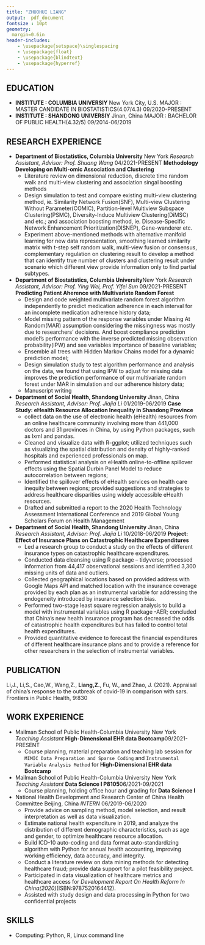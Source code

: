 ```yaml
---
title: "ZHUOHUI LIANG"
output:  pdf_document
fontsize : 10pt
geometry:
  margin=0.6in
header-includes:
    - \usepackage{setspace}\singlespacing
    - \usepackage{float}
    - \usepackage{blindtext}
    - \usepackage{hyperref}
---
```

<!-- **WORK PHONE** : +1 (646) 496-3283\newline -->
<!-- **MOBILE PHONE** : +861564129223\newline -->
<!-- **EMAIL 1** : [zl2974@cumc.columbia.edu](mailto:<zl2974@cumc.columbia.edu>) -->
<!-- \newline -->
<!-- **EMAIL 2** : [jeffreyliang1995@outlook.com](mailto:<jeffreyliang1995@outlook.com>) -->
<!-- \newline -->
<!-- **Linkedin** :  -->
<!-- [_Zhuohui Liang_](https://www.linkedin.com/in/zhuohui-liang-123108203/) -->

\begin{center}
\begin{tabular}{c|c|c}
WORK PHONE : +1 (646) 496-3283 & 
EMAIL 1 : \href{mailto:<zl2974@cumc.columbia.edu>}{zl2974@cumc.columbia.edu} &
EMAIL 2 : \href{mailto:<jeffreyliang1995@outlook.com>}{jeffreyliang1995@outlook.com}\\ 
\end{tabular}
\end{center}

## EDUCATION
- **INSTITUTE : COLUMBIA UNIVERSIY** \hfill New York City, U.S. \newline
  MAJOR : MASTER CANDIDATE IN BIOSTATISTICS(4.07/4.3) \hfill 09/2020-PRESENT
- **INSTITUTE : SHANDONG UNIVERSIY** \hfill Jinan, China\newline
  MAJOR : BACHELOR OF PUBLIC HEALTH(4.32/5) \hfill 09/2014-06/2019
  

## RESEARCH EXPERIENCE

- **Department of Biostatistics, Columbia University**
\hfill New York\newline
  _Research Assistant, Advisor: Prof. Shuang Wang_ \hfill 04/2021-PRESENT\newline
  **Methodology Developing on Multi-omic Association and Clustering **
  * Literature review on dimensional reduction, discrete time random walk and multi-view clustering and association singal boosting methods
  * Design simulation to test and compare existing multi-view clustering method, ie. Similarity Network Fusion(SNF), Multi-view Clustering Without Parameter(COMIC), Partition-level Multiview Subspace Clustering(PSMC), Diversity-Induce Multiview Clustering(DiMSC) and etc.; and association boosting method, ie. Disease-Specific Network Enhancement Prioritization(DISNEP), Gene-wanderer etc.
  * Experiment above-mentioned methods with alternative manifold learning for new data representation, smoothing learned similarity matrix with t-step self random walk, multi-view fusion or consensus, complementary regulation on clustering result to develop a method that can identify true number of clusters and clustering result under scenario which different view provide information only to find partial subtypes.
  
- **Department of Biostatistics, Columbia University**\hfill New York\newline
  _Research Assistant, Advisor: Prof. Ying Wei, Prof. Yifei Sun_ \hfill 09/2021-PRESENT\newline
  **Predicting Patient Aherence with Multivariate Random Forest**
  * Design and code weighted multivariate random forest algorithm independently to predict medication adherence in each interval for an incomplete medication adherence history  data;
  * Model missing pattern of the response variables under Missing At Random(MAR) assumption considering the missingness was mostly due to researchers' decisions. And boost compliance prediction model's performance with the inverse predicted missing observation probability(IPW) and see variables importance of baseline variables;
  * Ensemble all trees with Hidden Markov Chains model for a dynamic prediction model;
  * Design simulation study to test algorithm performance and analysis on the data, we found that using IPW to adjust for missing data improves the prediction performance of our multivariate random forest under MAR in simulation and our adherence history data;
  * Manuscript writing

- **Department of Social Health, Shandong University**
\hfill Jinan, China\newline
  _Research Assistant, Advisor: Prof. Jiajia Li_ \hfill 01/2019-06/2019\newline
  **Case Study: eHealth Resource Allocation Inequality in Shandong Province** 
  * collect data on the use of electronic health (eHealth) resources from an
online healthcare community involving more than 441,000 doctors and 31 provinces in China, by using Python packages, such as lxml and pandas.
  * Cleaned and visualize data with R-ggplot; utilized techniques such as visualizing the spatial distribution and density of highly-ranked hospitals and experienced professionals on map.
  * Performed statistical analysis on eHealth online-to-offline spillover effects using the Spatial Durbin Panel Model to reduce autocorrelation between regions; 
  * Identified the spillover effects of eHealth services on health care inequity between regions; provided suggestions and strategies to address healthcare disparities using widely accessible eHealth resources.
  * Drafted and submitted a report to the 2020 Health Technology Assessment International
Conference and 2019 Global Young Scholars Forum on Health Management

- **Department of Social Health, Shandong University**
\hfill Jinan, China\newline
  _Research Assistant, Advisor: Prof. Jiajia Li_ \hfill 10/2018-06/2019\newline
  **Project: Effect of Insurance Plans on Catastrophic Healthcare Expenditures**
  * Led a research group to conduct a study on the effects of different insurance types on catastrophic healthcare expenditures.
  * Conducted data cleansing using R package – tidyverse; processed information
from 44,417 observational sessions and identified 3,300 missing units of data and outliers.
  * Collected geographical locations based on provided address with Google Maps API and matched location with the insurance coverage provided by each plan as an instrumental variable for addressing the endogeneity introduced by insurance selection bias.
  * Performed two-stage least square regression analysis to build a model with instrumental variables using R package -AER; concluded that China's new health insurance program has decreased the odds of catastrophic health expenditures but has failed to control total health expenditures.
  * Provided quantitative evidence to forecast the financial expenditures of different healthcare insurance plans and to provide a reference for other researchers in the selection of instrumental variables.

<!-- - **Mapping Health: Tracking Population Health in Shandong Province, China**  -->
<!-- \hfill Jinan, China\newline -->
<!-- _Research Assistant; Advisor: Dr. Fuzhong Xue_ \hfill 06/2018-11/2018 -->
<!--   * Refined medical information from more than 161 handbooks on atrial fibrillation and -->
<!-- hypercholesterolemia; coded them into a graph database that covered more than 3,000 specific -->
<!-- nodes and relationships. -->
<!--   * Designed and constructed a Knowledge Graph in Neo4j, including processes for screening, -->
<!-- diagnosis, treatment, and education. -->

<!-- - **Urban-Rural Disparities in Catastrophic Health Expenditures in China** -->
<!-- \hfill Jinan,China\newline -->
<!-- _Lead Researcher; Advisor: Prof. Jiajia Li_ \hfill 03/2018-10/2018 -->
<!--   * Compared datasets with 44,417 observational sessions with individuals and 11,130 -->
<!-- observational sessions with households from the ten waves of the China Health and Nutrition -->
<!-- Survey (CHNS); examined registered residency status using R package-tidyverse. -->
<!--   * Calculated prevalence of catastrophic healthcare expenditures since 1989 in households with -->
<!-- chronic disease patients, and used this as a response variable; created an interaction of time with -->
<!-- rural-urban identities as an independent variable to use in future regression analysis. -->
<!--   * Performed logistics regression, concluding that healthcare disparities have diminished due to the -->
<!-- development of financial protection and rising standard of living, but that actual risk has not -->
<!-- been significantly reduced. -->
<!--   * Conducted a review of China's Health Reform progress and promoted critical illness insurance -->
<!-- among rural populations. -->
<!--   * Drafted a paper summarizing findings which was accepted by the 2019 International Health -->
<!-- Economics Association and 2018 Healthcare Management Forum, hosted by Chinese Preventive -->
<!-- Medicine Association. -->

## PUBLICATION

 Li,J., Li,S., Cao,W., Wang,Z., __Liang,Z.__, Fu, W., and Zhao, J. (2021). Appraisal of china’s response to the outbreak of covid-19 in comparison with sars. Frontiers in Public Health, 9:830
<!-- \bibliographystyle{apalike} -->
<!-- \bibliography{publication} -->

## WORK EXPERIENCE

- Mailman School of Public Health-Columbia University \hfill New York
\newline
 _Teaching Assistant_ __High-Dimensional EHR data Bootcamp__\hfill 09/2021-PRESENT
  * Course planning, material preparation and teaching lab session for `MIMIC Data Preparation and Sparse Coding` and  `Instrumental Variable Analysis Method` for __High-Dimensional EHR data Bootcamp__
  
- Mailman School of Public Health-Columbia University \hfill New York
\newline
 _Teaching Assistant_ __Data Science I P8105__\hfill 06/2021-09/2021
  * Course planning, holding office hour and grading for __Data Science I__

- National Health Development and Research Center of China Health Committee \hfill Beijing, China \newline
  _INTERN_ \hfill 06/2019-06/2020
  * Provide advice on sampling method, model selection, and result interpretation as well as data
visualization.
  * Estimate national health expenditure in 2019, and analyze the distribution of different
demographic characteristics, such as age and gender, to optimize healthcare resource allocation.
  * Build ICD-10 auto-coding and data format auto-standardizing algorithm with Python for annual health
accounting, improving working efficiency, data accuracy, and integrity.
  * Conduct a literature review on data mining methods for detecting healthcare fraud; provide
data support for a pilot feasibility project.
  * Participated in data visualization of healthcare metrics and healthcare access for _Development Report On Health Reform In China(2020)_(ISBN:9787520164412).
  * Assisted with study design and data processing in Python for two confidential projects

<!-- - Jinan Center for Disease Control and Prevention\hfill Jinan, China \newline -->
<!--   _INTERN_ \hfill 03/2019-05/2019 -->
<!--   * Completed a three-month rotation with various departments, including Chronic Diseases -->
<!-- Control, Occupation Disease Control, and Infectious Disease Control Centers. -->
<!--   * Monitored survival data in patients who presented with emergency cases and chronic diseases -->
<!-- in Jinan using R programming, following established procedures. -->

<!-- - Center of Health Data Science at Shandong University\hfill Jinan, China \newline -->
<!--   _INTERN_  \hfill 06/2018-11/2018 -->
<!--   * Conducted research on covariates adjustment and single nucleotide polymorphisms (SNPs) -->
<!-- identification in the Genome-wide Association Study (GWAS). -->
<!--   * Reviewed more than 200 published articles on cancer and cardiovascular diseases, categorized -->
<!-- them based on studied traits. -->
<!--   * Designed and constructed a database for all the articles, documenting specific SNPs, statistical -->
<!-- methods, adjusted covariates, interval validation results, and other parameters of each study -->

<!-- - Qianfoshan Hospital\hfill Jinan, China \newline -->
<!--   _INTERN_ \hfill 05/2017-10/2017  -->
<!--   * Monitored nutritional and health status of patients and collaborated with surgeons from the spine -->
<!-- surgery department, gynecology department, obstetrics department, and pediatrics department. -->

## SKILLS
- Computing: Python, R, Linux command line
